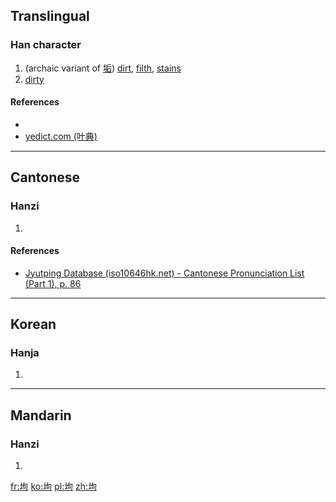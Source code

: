 ==Translingual==

===Han character===
{{Han char|rn=32|rad=土|as=05|sn=8|four=|canj=GPR|ids=⿰土句}}

# (archaic variant of [[垢]]) [[dirt]], [[filth]], [[stain]]s
# [[dirty]]

====References====
* {{Han ref|kx=0227.020|dkj=04997|dj=0462.180|hdz=10434.010|uh=5778|ud=22392}}
* [http://yedict.com/htm/57/5778.htm yedict.com (叶典)]

----

==Cantonese==

===Hanzi===
{{yue-hanzi|jyut=gau3|y=gau3}}

# {{defn|lang=yue|sort=土05}}

====References====
* [http://www.iso10646hk.net/jp/document/download.jsp Jyutping Database (iso10646hk.net) - Cantonese Pronunciation List (Part 1), p. 86]

----

==Korean==

===Hanja===
{{ko-hanja|hangeul=구|rv=gu|mr=ku}}

# {{defn|lang=ko|sort=土05}}

----

==Mandarin==

===Hanzi===
{{cmn-hanzi|pin=[[gòu]] ([[gou4]]), [[bō]] ([[bo1]])|wg=kou<sup>4</sup>, po<sup>1</sup>}}

# {{defn|lang=cmn|sort=土05}}

[[fr:坸]]
[[ko:坸]]
[[pl:坸]]
[[zh:坸]]